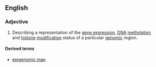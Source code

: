 ==English==

===Adjective===
{{en-adj|-}}

# {{context|genetics}} Describing a representation of the [[gene expression]], [[DNA]] [[methylation]] and [[histone]] [[modification]] status of a particular [[genomic]] region.

====Derived terms====
* [[epigenomic map]]